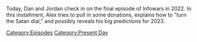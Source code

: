 {{DEFAULTSORT:
    #_EPISODE_0762:December 31, 2022
}}{{Episode
    | title           = December 31, 2022
    | caption         = Listen to this episode on [https://knowledgefight.libsyn.com/762-december-31-2022 Libsyn] [https://open.spotify.com/episode/1DtpIYiqVEoccIdZ1eZPWy Spotify], Read the [[Transcript/762: December 31, 2022|Unofficial Transcript]]
    | episodeNumber   = 762
    | length          = 02:03:46
    | airDate         = January 2, 2023
    | coverageDate    = December 31, 2022
    | episodeType     = [[:Category:Present Day|Present Day]]
    | previousEpisode = [[761: December 11, 2003]]
    | nextEpisode     = [[763: December 15, 2003]]
}}

{{Stub}}

Today, Dan and Jordan check in on the final episode of Infowars in 2022. In this installment, Alex tries to pull in some donations, explains how to "turn the Satan dial," and possibly reveals his big predictions for 2023.

[[Category:Episodes]]
[[Category:Present Day]]
